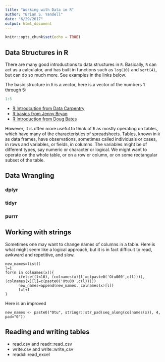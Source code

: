 ```yaml
---
title: "Working with Data in R"
author: "Brian S. Yandell"
date: "6/29/2017"
output: html_document
---
```


```r
knitr::opts_chunk$set(echo = TRUE)
```

## Data Structures in R

There are many good introductions to data structures in `R`.
Basically, `R` can act as a calculator, and has built in functions such as `log(10)` and `sqrt(4)`,
but can do so much more. See examples in the links below.

The basic structure in `R` is a vector, here is a vector of the numbers 1 through 5:

```r
1:5
```

- [R Introdcution from Data Carpentry](http://kbroman.org/datacarpentry_R_2017-01-10/01-intro-to-R.html)
- [R basics from Jenny Bryan](http://stat545.com/block002_hello-r-workspace-wd-project.html)
- [R Introduction from Doug Bates](https://github.com/dmbates/stat692/blob/master/Intro.Rmd)

However, it is often more useful to think of `R` as mostly operating on tables, which have many of the characteristics of spreadsheets. Tables, known in `R` as data frames, have observations, sometimes called individuals or cases, in rows and variables, or fields, in columns. The variables might be of different types, say numeric or character or logical. We might want to operate on the whole table, or on a row or column, or on some rectangular subset of the table.

## Data Wrangling



### dplyr

### tidyr

### purrr

## Working with strings

Sometimes one may want to change names of columns in a table. Here is what might seem like a logical approach, but it is in fact difficult to read, awkward and repetitive, and slow.

```
new_names=list()
l=1
for(n in colnames(x)){
      ifelse((l<10), (colnames(x)[l]=c(paste0('Otu000',c(l)))), (colnames(x)[l]=c(paste0('Otu00',c(l))))) 
      new_names=append(new_names, colnames(x)[l])
      l=l+1
}
```

Here is an improved 
```
new_names <- paste0("Otu", stringr::str_pad(seq_along(colnames(x)), 4, pad="0"))
```

## Reading and writing tables

- read.csv and readr::read_csv
- write.csv and write::write_csv
- readxl::read_excel

